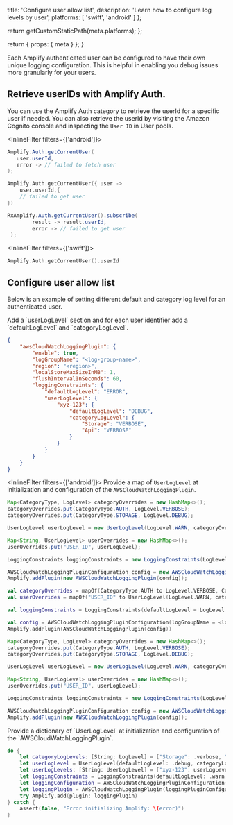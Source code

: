 
  title: 'Configure user allow list',
  description: 'Learn how to configure log levels by user',
  platforms: [
    'swift',
    'android'
  ]
};

  return getCustomStaticPath(meta.platforms);
};

  return {
    props: {
      meta
    }
  };
}

Each Amplify authenticated user can be configured to have their own unique logging configuration. This is helpful in enabling you debug issues more granularly for your users.

## Retrieve userIDs with Amplify Auth.

You can use the Amplify Auth category to retrieve the userId for a specific user if needed. You can also retrieve the userId by visiting the Amazon Cognito console and inspecting the `User ID` in User pools.



<InlineFilter filters={['android']}>

<BlockSwitcher>
<Block name="Java">

```java
Amplify.Auth.getCurrentUser(
   user.userId,
   error -> // failed to fetch user
);
```
</Block>
<Block name="Kotlin">

```kotlin
Amplify.Auth.getCurrentUser({ user ->
    user.userId,{
    // failed to get user
})
```

</Block>
<Block name="RxJava">

```java
RxAmplify.Auth.getCurrentUser().subscribe(
        result -> result.userId,
        error -> // failed to get user
 );
```

</Block>
</BlockSwitcher>


</InlineFilter>


<InlineFilter filters={['swift']}>

```swift
Amplify.Auth.getCurrentUser().userId
```

</InlineFilter>

## Configure user allow list

Below is an example of setting different default and category log level for an authenticated user.

<BlockSwitcher>
  <Block name="With Configuration File">
    Add a `userLogLevel` section and for each user identifier add a `defaultLogLevel` and `categoryLogLevel`.

```json
{
    "awsCloudWatchLoggingPlugin": {
        "enable": true,
        "logGroupName": "<log-group-name>",
        "region": "<region>",
        "localStoreMaxSizeInMB": 1,
        "flushIntervalInSeconds": 60,
        "loggingConstraints": {
            "defaultLogLevel": "ERROR",
            "userLogLevel": {
                "xyz-123": {
                    "defaultLogLevel": "DEBUG",
                    "categoryLogLevel": {
                        "Storage": "VERBOSE",
                        "Api": "VERBOSE"
                    }
                }
            }
        }
    }
}
```

  </Block>
  <Block name="With Code">

<InlineFilter filters={['android']}>
Provide a map of `UserLogLevel` at initialization and configuration of the `AWSCloudWatchLoggingPlugin`.

<BlockSwitcher>
<Block name="Java">

```java
Map<CategoryType, LogLevel> categoryOverrides = new HashMap<>();
categoryOverrides.put(CategoryType.AUTH, LogLevel.VERBOSE);
categoryOverrides.put(CategoryType.STORAGE, LogLevel.DEBUG);

UserLogLevel userLogLevel = new UserLogLevel(LogLevel.WARN, categoryOverrides);

Map<String, UserLogLevel> userOverrides = new HashMap<>();
userOverrides.put("USER_ID", userLogLevel);

LoggingConstraints loggingConstraints = new LoggingConstraints(LogLevel.WARN, categoryOverrides, userOverrides);

AWSCloudWatchLoggingPluginConfiguration config = new AWSCloudWatchLoggingPluginConfiguration (<log-group-name>, <region>, loggingConstraints);
Amplify.addPlugin(new AWSCloudWatchLoggingPlugin(config));
```

</Block>
<Block name="Kotlin">

```kotlin
val categoryOverrides = mapOf(CategoryType.AUTH to LogLevel.VERBOSE, CategoryType.STORAGE to LogLevel.DEBUG)
val userOverrides = mapOf("USER_ID" to UserLogLevel(LogLevel.WARN, categoryOverrides))

val loggingConstraints = LoggingConstraints(defaultLogLevel = LogLevel.WARN, userLogLevel = userOverrides)

val config = AWSCloudWatchLoggingPluginConfiguration(logGroupName = <log-group-name>, region = <region>, loggingConstraints = loggingConstraints)
Amplify.addPlugin(AWSCloudWatchLoggingPlugin(config))
```
</Block>
<Block name="RxJava">

```java
Map<CategoryType, LogLevel> categoryOverrides = new HashMap<>();
categoryOverrides.put(CategoryType.AUTH, LogLevel.VERBOSE);
categoryOverrides.put(CategoryType.STORAGE, LogLevel.DEBUG);

UserLogLevel userLogLevel = new UserLogLevel(LogLevel.WARN, categoryOverrides);

Map<String, UserLogLevel> userOverrides = new HashMap<>();
userOverrides.put("USER_ID", userLogLevel);

LoggingConstraints loggingConstraints = new LoggingConstraints(LogLevel.WARN, categoryOverrides, userOverrides);

AWSCloudWatchLoggingPluginConfiguration config = new AWSCloudWatchLoggingPluginConfiguration (<log-group-name>, <region>, loggingConstraints);
Amplify.addPlugin(new AWSCloudWatchLoggingPlugin(config));
```

</Block>
</BlockSwitcher>

</InlineFilter>
<InlineFilter filters={['swift']}>
Provide a dictionary of `UserLogLevel` at initialization and configuration of the `AWSCloudWatchLoggingPlugin`.


```swift
do {
    let categoryLogLevels: [String: LogLevel] = ["Storage": .verbose, "API": .verbose]
    let userLogLevel = UserLogLevel(defaultLogLevel: .debug, categoryLogLevel: categoryLogLevels)
    let userLogLevels: [String: UserLogLevel] = ["xyz-123": userLogLevel]
    let loggingConstraints = LoggingConstraints(defaultLogLevel: .warn, userLogLevel: userLogLevels)
    let loggingConfiguration = AWSCloudWatchLoggingPluginConfiguration(logGroupName: "<log-group-name>", region: "<region>", loggingConstraints: loggingConstraints)
    let loggingPlugin = AWSCloudWatchLoggingPlugin(loggingPluginConfiguration: loggingConfiguration)
    try Amplify.add(plugin: loggingPlugin)
} catch {
    assert(false, "Error initializing Amplify: \(error)")
}
```
</InlineFilter>

  </Block>
</BlockSwitcher>

